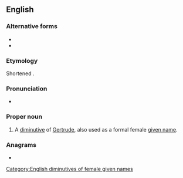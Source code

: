 {{also|trudy}}
==English==

===Alternative forms===
* {{l|en|Trudi}}
* {{l|en|Trudie}}

===Etymology===
Shortened {{suffix|en|Gertrude|y}}.

===Pronunciation===
* {{a|GA}} {{IPA|en|/ˈtɹudi/}}

===Proper noun===
{{en-proper noun}}

# A [[diminutive]] of [[Gertrude]], also used as a formal female [[given name]].

===Anagrams===
* {{anagrams|en|a=drtuy|durty|turdy}}

[[Category:English diminutives of female given names]]